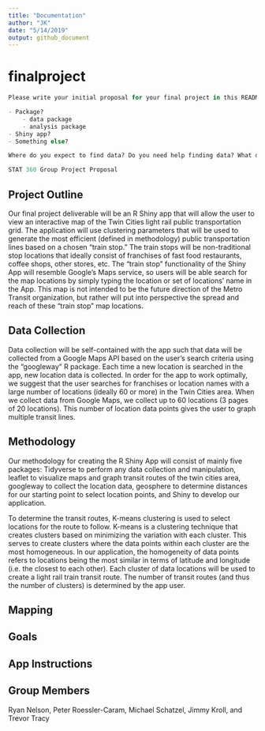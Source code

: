 ```yaml
---
title: "Documentation"
author: "JK"
date: "5/14/2019"
output: github_document
---
```



# finalproject
```r
Please write your initial proposal for your final project in this README document. What type of project is it? 

- Package?
    - data package
    - analysis package
- Shiny app? 
- Something else?

Where do you expect to find data? Do you need help finding data? What question will your project answer or purpose will it solve?

STAT 360 Group Project Proposal
```

## Project Outline

Our final project deliverable will be an R Shiny app that will allow the user to view an interactive map of the Twin Cities light rail public transportation grid. The application will use clustering parameters that will be used to generate the most efficient (defined in methodology) public transportation lines based on a chosen “train stop.” The train stops will be non-traditional stop locations that ideally consist of franchises of fast food restaurants, coffee shops, other stores, etc. The "train stop" functionality of the Shiny App will resemble Google's Maps service, so users will be able search for the map locations by simply typing the location or set of locations' name in the App.  This map is not intended to be the future direction of the Metro Transit organization, but rather will put into perspective the spread and reach of these "train stop" map locations. 


## Data Collection

Data collection will be self-contained with the app such that data will be collected from a Google Maps API based on the user's search criteria using the "googleway" R package. Each time a new location is searched in the app, new location data is collected. In order for the app to work optimally, we suggest that the user searches for franchises or location names with a large number of locations (ideally 60 or more) in the Twin Cities area. When we collect data from Google Maps, we collect up to 60 locations (3 pages of 20 locations). This number of location data points gives the user to graph multiple transit lines. 


## Methodology

Our methodology for creating the R Shiny App will consist of mainly five packages: Tidyverse to perform any data collection and manipulation, leaflet to visualize maps and graph transit routes of the twin cities area, googleway to collect the location data, geosphere to determine distances for our starting point to select location points, and Shiny to develop our application.

To determine the transit routes, K-means clustering is used to select locations for the route to follow. K-means is a clustering technique that creates clusters based on minimizing the variation with each cluster. This serves to create clusters where the data points  within each cluster are the most homogeneous. In our application, the homogeneity of data points refers to locations being the most similar in terms of latitude and longitude (i.e. the closest to each other). Each cluster of data locations will be used to create a light rail train transit route. The number of transit routes (and thus the number of clusters) is determined by the app user.



## Mapping







## Goals





## App Instructions




## Group Members

Ryan Nelson, Peter Roessler-Caram, Michael Schatzel, Jimmy Kroll, and Trevor Tracy
